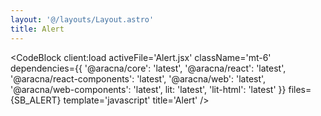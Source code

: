 ```yaml
---
layout: '@/layouts/Layout.astro'
title: Alert
---
```



<AlertComponentBlock client:load />

<CodeBlock
  client:load
  activeFile='Alert.jsx'
  className='mt-6'
  dependencies={{
    '@aracna/core': 'latest',
    '@aracna/react': 'latest',
    '@aracna/react-components': 'latest',
    '@aracna/web': 'latest',
    '@aracna/web-components': 'latest',
    lit: 'latest',
    'lit-html': 'latest'
  }}
  files={SB_ALERT}
  template='javascript'
  title='Alert'
/>
